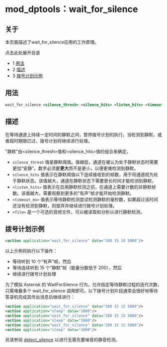 # mod_dptools：wait_for_silence

## 关于

本页面描述了wait_for_silence应用的工作原理。

点击此处展开目录

* 1 [用法](#-freeswitch--mod_dptools-wait_for_silence-)
* 2 [描述](#-freeswitch--mod_dptools-wait_for_silence-)
* 3 [拨号计划示例](#dialplan-example)

## 用法

```xml
wait_for_silence <silence_thresh> <silence_hits> <listen_hits> <timeout_ms> [<file>]
```

## 描述

在等待通道上持续一定时间的静默之间，暂停拨号计划的执行。当检测到静默，或者超时期限已过，拨号计划将继续进行处理。

"静默"由&lt;silence_thresh>值和&lt;silence_hits>值的组合来确定。

* `silence_thresh` 值是静默阈值。值越低，通道在被认为处于静默状态时需要更加“安静”。数字必须要**更大**而不是更小，以便更难检测到静默。
* `silence_hits` 值表示在静默阈值以下连续接收到的帧数，用于将通道视为处于静默状态。该值越大，通道在静默状态下需要更长时间才能检测到静默。
* `<listen_hits>` 值表示在启用静默检测之前，在通道上需要计数的非静默帧数。该值越大，需要观察到更多的“有声”帧才能开始检测静默。
* `<timeout_ms>` 值表示等待静默检测尝试检测静默的毫秒数，如果超过该时间还没有检测到静默，则放弃并继续进行拨号计划处理。
* `<file>` 是一个可选的音频文件，可以被读取和分析以进行静默检测。

## 拨号计划示例

```xml
<action application="wait_for_silence" data="200 15 10 5000"/>
```

以上示例将执行以下操作：
* 等待听到 10 个“有声”帧，然后
* 等待连续听到 15 个“静默”帧（能量分数低于 200），然后
* 继续进行拨号计划处理

为了模拟 Asterisk 的 WaitForSilence 行为，允许指定等待静默过程的迭代次数，只需堆叠多个 wait_for_silence 调用即可。以下拨号计划片段通常会很好地等待答录机完成其传出消息后继续进行：

```xml
<action application="wait_for_silence" data="200 15 15 5000"/>
<action application="sleep" data="1000"/>
<action application="wait_for_silence" data="200 15 15 5000"/>
<action application="sleep" data="1000"/>
<action application="wait_for_silence" data="200 15 15 5000"/>
<action application="sleep" data="1000"/>
```

另请参阅 [detect_silence](../mod_dptools_1970333.mdx#-c) 以进行无需先要噪音的静音检测。